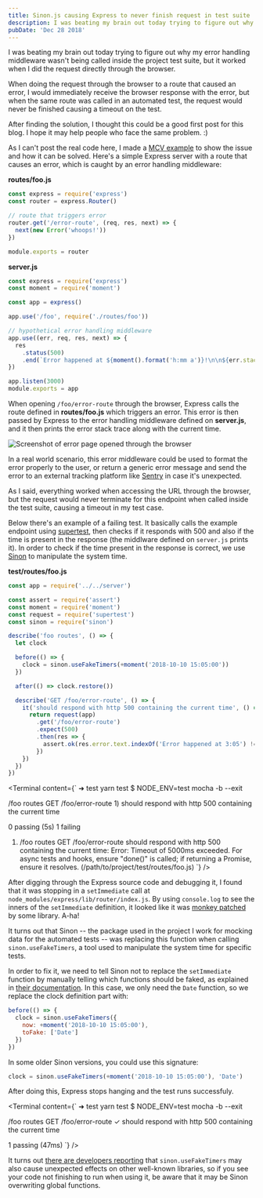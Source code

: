```yaml
---
title: Sinon.js causing Express to never finish request in test suite
description: I was beating my brain out today trying to figure out why my error handling middleware wasn't being called inside the project test suite, but it worked when I did the request directly through the browser.
pubDate: 'Dec 28 2018'
---
```


I was beating my brain out today trying to figure out why my error handling middleware wasn't being called inside the project test suite, but it worked when I did the request directly through the browser.

When doing the request through the browser to a route that caused an error, I would immediately receive the browser response with the error, but when the same route was called in an automated test, the request would never be finished causing a timeout on the test.

After finding the solution, I thought this could be a good first post for this blog. I hope it may help people who face the same problem. :)

As I can't post the real code here, I made a [MCV example](https://stackoverflow.com/help/mcve) to show the issue and how it can be solved. Here's a simple Express server with a route that causes an error, which is caught by an error handling middleware:

**routes/foo.js**
```js
const express = require('express')
const router = express.Router()

// route that triggers error
router.get('/error-route', (req, res, next) => {
  next(new Error('whoops!'))
})

module.exports = router
```

**server.js**
```js
const express = require('express')
const moment = require('moment')

const app = express()

app.use('/foo', require('./routes/foo'))

// hypothetical error handling middleware
app.use((err, req, res, next) => {
  res
    .status(500)
    .end(`Error happened at ${moment().format('h:mm a')}!\n\n${err.stack}`)
})

app.listen(3000)
module.exports = app
```

When opening `/foo/error-route` through the browser, Express calls the route defined in **routes/foo.js** which triggers an error. This error is then passed by Express to the error handling middleware defined on **server.js**, and it then prints the error stack trace along with the current time.

![Screenshot of error page opened through the browser](/images/posts/2018-12-28-sinon-express-request-never-finishes/error-screenshot.png)

In a real world scenario, this error middleware could be used to format the error properly to the user, or return a generic error message and send the error to an external tracking platform like [Sentry](https://sentry.io) in case it's unexpected.

As I said, everything worked when accessing the URL through the browser, but the request would never terminate for this endpoint when called inside the test suite, causing a timeout in my test case. 

Below there's an example of a failing test. It basically calls the example endpoint using [supertest](https://github.com/visionmedia/supertest), then checks if it responds with 500 and also if the time is present in the response (the middlware defined on `server.js` prints it). In order to check if the time present in the response is correct, we use [Sinon](https://sinonjs.org/) to manipulate the system time.

**test/routes/foo.js**
```js
const app = require('../../server')

const assert = require('assert')
const moment = require('moment')
const request = require('supertest')
const sinon = require('sinon')

describe('foo routes', () => {
  let clock

  before(() => {
    clock = sinon.useFakeTimers(+moment('2018-10-10 15:05:00'))
  })

  after(() => clock.restore())

  describe('GET /foo/error-route', () => {
    it('should respond with http 500 containing the current time', () => {
      return request(app)
        .get('/foo/error-route')
        .expect(500)
        .then(res => {
          assert.ok(res.error.text.indexOf('Error happened at 3:05') !== -1)
        })
    })
  })
})
```


<Terminal content={`
<text-lime-300>➜</text-lime-300> <text-cyan-300>test</text-cyan-300> yarn test
<text-gray-400>$ NODE_ENV=test mocha -b --exit</text-gray-400>

  /foo routes
    GET /foo/error-route
      <text-red-500>1) should respond with http 500 containing the current time</text-red-500>

  <text-green-400>0 passing</text-green-400> (5s)
  <text-red-500>1 failing</text-red-500>

  1) /foo routes
       GET /foo/error-route
         should respond with http 500 containing the current time:
     <text-red-500>Error: Timeout of 5000ms exceeded. For async tests and hooks, ensure "done()" is called; if returning a Promise, ensure it resolves. (/path/to/project/test/routes/foo.js)</text-red-500>
`} />

After digging through the Express source code and debugging it, I found that it was stopping in a `setImmediate` call at `node_modules/express/lib/router/index.js`. By using `console.log` to see the inners of the `setImmediate` definition, it looked like it was [monkey patched](https://en.wikipedia.org/wiki/Monkey_patch) by some library. A-ha!

It turns out that Sinon -- the package used in the project I work for mocking data for the automated tests -- was replacing this function when calling `sinon.useFakeTimers`, a tool used to manipulate the system time for specific tests.

In order to fix it, we need to tell Sinon not to replace the `setImmediate` function by manually telling which functions should be faked, as explained in [their documentation](https://sinonjs.org/releases/v7.2.2/fake-timers/). In this case, we only need the `Date` function, so we replace the clock definition part with:

```js
before(() => {
  clock = sinon.useFakeTimers({
    now: +moment('2018-10-10 15:05:00'),
    toFake: ['Date']
  })
})
```

In some older Sinon versions, you could use this signature:

```js
clock = sinon.useFakeTimers(+moment('2018-10-10 15:05:00'), 'Date')
```

After doing this, Express stops hanging and the test runs successfuly.

<Terminal content={`
<text-lime-300>➜</text-lime-300> <text-cyan-300>test</text-cyan-300> yarn test
<text-gray-400>$ NODE_ENV=test mocha -b --exit</text-gray-400>

  /foo routes
    GET /foo/error-route
      <text-green-400>✓</text-green-400> should respond with http 500 containing the current time

  <text-green-400>1 passing</text-green-400> (47ms)
`} />

It turns out [there are developers reporting](https://github.com/sinonjs/sinon/issues/960) that `sinon.useFakeTimers` may also cause unexpected effects on other well-known libraries, so if you see your code not finishing to run when using it, be aware that it may be Sinon overwriting global functions.
